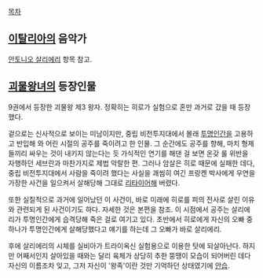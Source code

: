 [[목차]]
== [[이탈리아]]의 음악가 ==
[[안토니오 살리에리]] 항목 참고.

== [[괴물왕녀]]의 등장인물 ==
9권에서 등장한 괴물왕 제3 왕자. 정확히는 히로가 실험으로 혼만 과거로 갔을 때 등장했다.

겉으로는 신사적으로 보이는 미남이지만, 중립 비전투지대에서 몰래 [[투명인간]]을 고용하고 반입해 와 어린 시절의 공주를 죽이려고 한 인물. 그 순간에도 공주를 향해, 마치 형제들끼리 싸우는 것이 내키지 않는다는 듯 가식적인 연기를 해댄 걸 보면 온갖 룰 위반을 자행하던 세브란과 마찬가지로 제법 악랄한 편. 그러나 암살은 히로 때문에 실패한 데다, 중립 비전투지대에서 사람을 죽이려 했다는 사실을 괘씸히 여긴 프랑켄 박사에게 우연을 가장한 사건을 일으켜서 살해당해 그대로 [[리타이어]]해 버렸다.

또한 실질적으로 과거에 일어났던 이 사건이, 바로 미래에 히로를 피의 전사로 살린 이유와 관련되게 된 사건이기도 하다. 자세한 것은 본편을 참조. 이 시점에서 공주는 살리에리가 투명인간에게 습격당해 죽은 걸로 여기고 있다. 초반에서 히로에게 자신의 오빠 중 하나가 투명인간에게 살해당했다고 얘기를 하는데 그 오빠가 바로 살리에리.

후에 살리에리의 시체를 실비아가 트라이옥신 실험용으로 이용한 탓에 되살아난다. 하지만 어째서인지 살아있을 때와는 달리 육체가 상당히 추한 뚱땡이 모습이 되어버린 데다 자신의 이름조차 잊고, 그저 자신이 '왕족'이란 것만 기억하던 상태였기에 [[안습]].
